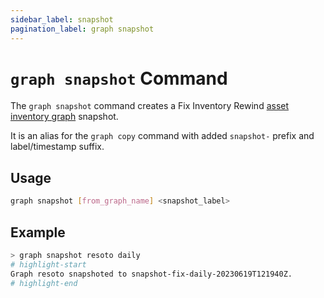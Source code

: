```yaml
---
sidebar_label: snapshot
pagination_label: graph snapshot
---
```


# `graph snapshot` Command

The `graph snapshot` command creates a Fix Inventory Rewind [asset inventory graph](../../../concepts/asset-inventory-graph/index.mdx) snapshot.

It is an alias for the `graph copy` command with added `snapshot-` prefix and label/timestamp suffix.

## Usage

```bash
graph snapshot [from_graph_name] <snapshot_label>
```

## Example

```bash
> graph snapshot resoto daily
# highlight-start
Graph resoto snapshoted to snapshot-fix-daily-20230619T121940Z.
# highlight-end
```
